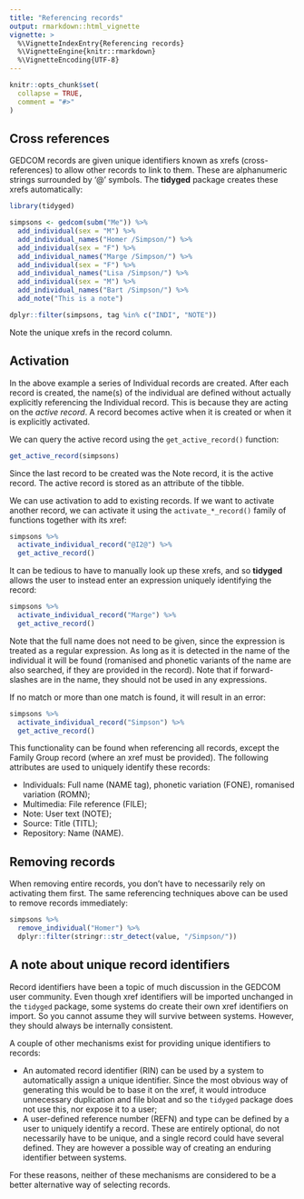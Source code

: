 ```yaml
---
title: "Referencing records"
output: rmarkdown::html_vignette
vignette: >
  %\VignetteIndexEntry{Referencing records}
  %\VignetteEngine{knitr::rmarkdown}
  %\VignetteEncoding{UTF-8}
---
```


```r
knitr::opts_chunk$set(
  collapse = TRUE,
  comment = "#>"
)
```

## Cross references

GEDCOM records are given unique identifiers known as xrefs (cross-references) to allow other records to link to them. These are alphanumeric strings surrounded by '@' symbols. The **tidyged** package creates these xrefs automatically:

```r
library(tidyged)

simpsons <- gedcom(subm("Me")) %>% 
  add_individual(sex = "M") %>% 
  add_individual_names("Homer /Simpson/") %>% 
  add_individual(sex = "F") %>% 
  add_individual_names("Marge /Simpson/") %>%  
  add_individual(sex = "F") %>% 
  add_individual_names("Lisa /Simpson/") %>% 
  add_individual(sex = "M") %>% 
  add_individual_names("Bart /Simpson/") %>%  
  add_note("This is a note")

dplyr::filter(simpsons, tag %in% c("INDI", "NOTE"))
```

Note the unique xrefs in the record column.

## Activation

In the above example a series of Individual records are created. After each record is created, the name(s) of the individual are defined without actually explicitly referencing the Individual record. This is because they are acting on the *active record*. A record becomes active when it is created or when it is explicitly activated.

We can query the active record using the `get_active_record()` function:

```r
get_active_record(simpsons)
```

Since the last record to be created was the Note record, it is the active record. The active record is stored as an attribute of the tibble.

We can use activation to add to existing records. If we want to activate another record, we can activate it using the `activate_*_record()` family of functions together with its xref:

```r
simpsons %>% 
  activate_individual_record("@I2@") %>% 
  get_active_record()
```

It can be tedious to have to manually look up these xrefs, and so **tidyged** allows the user to instead enter an expression uniquely identifying the record:

```r
simpsons %>% 
  activate_individual_record("Marge") %>% 
  get_active_record()
```

Note that the full name does not need to be given, since the expression is treated as a regular expression. As long as it is detected in the name of the individual it will be found (romanised and phonetic variants of the name are also searched, if they are provided in the record). Note that if forward-slashes are in the name, they should not be used in any expressions.

If no match or more than one match is found, it will result in an error:

```r
simpsons %>% 
  activate_individual_record("Simpson") %>% 
  get_active_record()
```

This functionality can be found when referencing all records, except the Family Group record (where an xref must be provided). The following attributes are used to uniquely identify these records:

* Individuals: Full name (NAME tag), phonetic variation (FONE), romanised variation (ROMN);
* Multimedia: File reference (FILE);
* Note: User text (NOTE);
* Source: Title (TITL);
* Repository: Name (NAME).

## Removing records

When removing entire records, you don't have to necessarily rely on activating them first. The same referencing techniques above can be used to remove records immediately:

```r
simpsons %>% 
  remove_individual("Homer") %>% 
  dplyr::filter(stringr::str_detect(value, "/Simpson/"))
```

## A note about unique record identifiers

Record identifiers have been a topic of much discussion in the GEDCOM user community. Even though xref identifiers will be imported unchanged in the `tidyged` package, some systems do create their own xref identifiers on import. So you cannot assume they will survive between systems. However, they should always be internally consistent.

A couple of other mechanisms exist for providing unique identifiers to records:

* An automated record identifier (RIN) can be used by a system to automatically assign a unique identifier. Since the most obvious way of generating this would be to base it on the xref, it would introduce unnecessary duplication and file bloat and so the `tidyged` package does not use this, nor expose it to a user;
* A user-defined reference number (REFN) and type can be defined by a user to uniquely identify a record. These are entirely optional, do not necessarily have to be unique, and a single record could have several defined. They are however a possible way of creating an enduring identifier between systems.

For these reasons, neither of these mechanisms are considered to be a better alternative way of selecting records.


